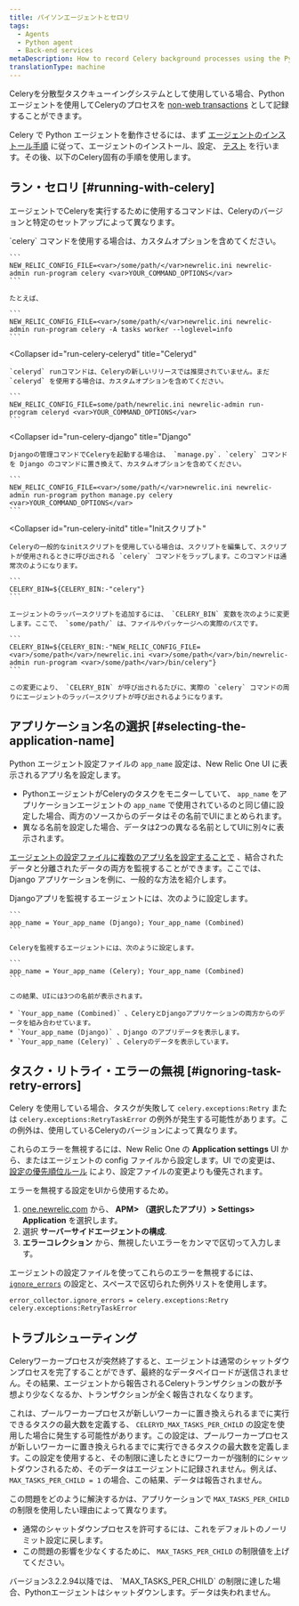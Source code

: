 ```yaml
---
title: パイソンエージェントとセロリ
tags:
  - Agents
  - Python agent
  - Back-end services
metaDescription: How to record Celery background processes using the Python agent.
translationType: machine
---
```


Celeryを分散型タスクキューイングシステムとして使用している場合、Pythonエージェントを使用してCeleryのプロセスを [non-web transactions](/docs/apm/transactions/intro-transactions/monitor-background-processes-other-non-web-transactions) として記録することができます。

Celery で Python エージェントを動作させるには、まず [エージェントのインストール手順](/docs/agents/python-agent/installation-and-configuration/python-agent-installation) に従って、エージェントのインストール、設定、 [テスト](/docs/agents/python-agent/installation-and-configuration/testing-python-agent) を行います。その後、以下のCelery固有の手順を使用します。

## ラン・セロリ [#running-with-celery]

エージェントでCeleryを実行するために使用するコマンドは、Celeryのバージョンと特定のセットアップによって異なります。

<CollapserGroup>
  <Collapser
    id="run-celery-celery"
    title="セロリ"
  >
    `celery` コマンドを使用する場合は、カスタムオプションを含めてください。

    ```
    NEW_RELIC_CONFIG_FILE=<var>/some/path/</var>newrelic.ini newrelic-admin run-program celery <var>YOUR_COMMAND_OPTIONS</var>
    ```

    たとえば、

    ```
    NEW_RELIC_CONFIG_FILE=<var>/some/path/</var>newrelic.ini newrelic-admin run-program celery -A tasks worker --loglevel=info
    ```
  </Collapser>

  <Collapser
    id="run-celery-celeryd"
    title="Celeryd"
  >
    `celeryd` runコマンドは、Celeryの新しいリリースでは推奨されていません。まだ `celeryd` を使用する場合は、カスタムオプションを含めてください。

    ```
    NEW_RELIC_CONFIG_FILE=some/path/newrelic.ini newrelic-admin run-program celeryd <var>YOUR_COMMAND_OPTIONS</var>
    ```
  </Collapser>

  <Collapser
    id="run-celery-django"
    title="Django"
  >
    Djangoの管理コマンドでCeleryを起動する場合は、 `manage.py`. `celery` コマンドを Django のコマンドに置き換えて、カスタムオプションを含めてください。

    ```
    NEW_RELIC_CONFIG_FILE=<var>/some/path/</var>newrelic.ini newrelic-admin run-program python manage.py celery <var>YOUR_COMMAND_OPTIONS</var>
    ```
  </Collapser>

  <Collapser
    id="run-celery-initd"
    title="Initスクリプト"
  >
    Celeryの一般的なinitスクリプトを使用している場合は、スクリプトを編集して、スクリプトが使用されるときに呼び出される `celery` コマンドをラップします。このコマンドは通常次のようになります。

    ```
    CELERY_BIN=${CELERY_BIN:-"celery"}
    ```

    エージェントのラッパースクリプトを追加するには、 `CELERY_BIN` 変数を次のように変更します。ここで、 `some/path/` は、ファイルやパッケージへの実際のパスです。

    ```
    CELERY_BIN=${CELERY_BIN:-"NEW_RELIC_CONFIG_FILE=<var>/some/path</var>/newrelic.ini <var>/some/path</var>/bin/newrelic-admin run-program <var>/some/path</var>/bin/celery"}
    ```

    この変更により、 `CELERY_BIN` が呼び出されるたびに、実際の `celery` コマンドの周りにエージェントのラッパースクリプトが呼び出されるようになります。
  </Collapser>
</CollapserGroup>

## アプリケーション名の選択 [#selecting-the-application-name]

Python エージェント設定ファイルの `app_name` 設定は、New Relic One UI に表示されるアプリ名を設定します。

* PythonエージェントがCeleryのタスクをモニターしていて、 `app_name` をアプリケーションエージェントの `app_name` で使用されているのと同じ値に設定した場合、両方のソースからのデータはその名前でUIにまとめられます。
* 異なる名前を設定した場合、データは2つの異なる名前としてUIに別々に表示されます。

[エージェントの設定ファイルに複数のアプリ名を設定することで](/docs/agents/manage-apm-agents/app-naming/use-multiple-names-app) 、結合されたデータと分離されたデータの両方を監視することができます。ここでは、Django アプリケーションを例に、一般的な方法を紹介します。

<CollapserGroup>
  <Collapser
    id="multiple-app-names"
    title="複数のアプリケーション名の使用"
  >
    Djangoアプリを監視するエージェントには、次のように設定します。

    ```
    app_name = Your_app_name (Django); Your_app_name (Combined)
    ```

    Celeryを監視するエージェントには、次のように設定します。

    ```
    app_name = Your_app_name (Celery); Your_app_name (Combined)
    ```

    この結果、UIには3つの名前が表示されます。

    * `Your_app_name (Combined)` 、CeleryとDjangoアプリケーションの両方からのデータを組み合わせています。
    * `Your_app_name (Django)` 、Django のアプリデータを表示します。
    * `Your_app_name (Celery)` 、Celeryのデータを表示しています。
  </Collapser>
</CollapserGroup>

## タスク・リトライ・エラーの無視 [#ignoring-task-retry-errors]

Celery を使用している場合、タスクが失敗して `celery.exceptions:Retry` または `celery.exceptions:RetryTaskError` の例外が発生する可能性があります。この例外は、使用しているCeleryのバージョンによって異なります。

これらのエラーを無視するには、New Relic One の **Application settings** UI から、またはエージェントの config ファイルから設定します。UI での変更は、 [設定の優先順位ルール](/docs/agents/python-agent/installation-configuration/python-agent-configuration#options) により、設定ファイルの変更よりも優先されます。

エラーを無視する設定をUIから使用するため。

1. [one.newrelic.com](https://one.newrelic.com) から、 **APM> （選択したアプリ）> Settings> Application** を選択します。
2. 選択 **サーバーサイドエージェントの構成**.
3. **エラーコレクション** から、無視したいエラーをカンマで区切って入力します。

エージェントの設定ファイルを使ってこれらのエラーを無視するには、 [`ignore_errors`](/docs/agents/python-agent/installation-configuration/python-agent-configuration#error-ignore) の設定と、スペースで区切られた例外リストを使用します。

```
error_collector.ignore_errors = celery.exceptions:Retry celery.exceptions:RetryTaskError
```

## トラブルシューティング

Celeryワーカープロセスが突然終了すると、エージェントは通常のシャットダウンプロセスを完了することができず、最終的なデータペイロードが送信されません。その結果、エージェントから報告されるCeleryトランザクションの数が予想より少なくなるか、トランザクションが全く報告されなくなります。

これは、プールワーカープロセスが新しいワーカーに置き換えられるまでに実行できるタスクの最大数を定義する、 `CELERYD_MAX_TASKS_PER_CHILD` の設定を使用した場合に発生する可能性があります。この設定は、プールワーカープロセスが新しいワーカーに置き換えられるまでに実行できるタスクの最大数を定義します。この設定を使用すると、その制限に達したときにワーカーが強制的にシャットダウンされるため、そのデータはエージェントに記録されません。例えば、 `MAX_TASKS_PER_CHILD = 1` の場合、この結果、データは報告されません。

この問題をどのように解決するかは、アプリケーションで `MAX_TASKS_PER_CHILD` の制限を使用したい理由によって異なります。

* 通常のシャットダウンプロセスを許可するには、これをデフォルトのノーリミット設定に戻します。
* この問題の影響を少なくするために、 `MAX_TASKS_PER_CHILD` の制限値を上げてください。

<Callout variant="important">
  バージョン3.2.2.94以降では、 `MAX_TASKS_PER_CHILD` の制限に達した場合、Pythonエージェントはシャットダウンします。データは失われません。
</Callout>